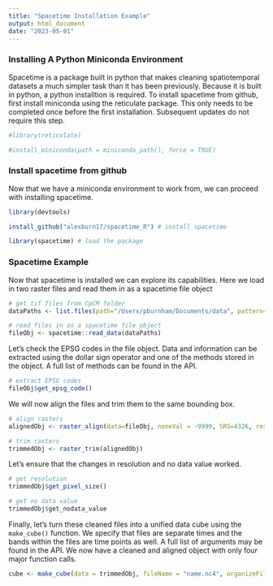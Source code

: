 ```yaml
---
title: "Spacetime Installation Example"
output: html_document
date: "2023-05-01"
---
```

### Installing A Python Miniconda Environment
Spacetime is a package built in python that makes cleaning spatiotemporal datasets a much simpler task than it has been previously. Because it is built in python, a python installtion is required. To install spacetime from github, first install miniconda using the reticulate package. This only needs to be completed once before the first installation. Subsequent updates do not require this step.
```r

#library(reticulate)

#install_miniconda(path = miniconda_path(), force = TRUE)

```


### Install spacetime from github
Now that we have a miniconda environment to work from, we can proceed with installing spacetime.
```r

library(devtools)

install_github("alexburn17/spacetime_R") # install spacetime

library(spacetime) # load the package

```

### Spacetime Example 
Now that spacetime is installed we can explore its capabilities. Here we load in two raster files and read them in as a spacetime file object 
```r

# get tif files from CpCM folder
dataPaths <- list.files(path="/Users/pburnham/Documents/data", pattern="*.tif", full.names=TRUE, recursive=FALSE)

# read files in as a spacetime file object
fileObj <- spacetime::read_data(dataPaths)

```


Let's check the EPSG codes in the file object. Data and information can be extracted using the dollar sign operator and one of the methods stored in the object. A full list of methods can be found in the API.
```r

# extract EPSG codes
fileObj$get_epsg_code()

```

We will now align the files and trim them to the same bounding box.
```r

# align rasters
alignedObj <- raster_align(data=fileObj, noneVal = -9999, SRS=4326, resolution = .008)  

# trim rasters
trimmedObj <- raster_trim(alignedObj)

```

Let's ensure that the changes in resolution and no data value worked.
```r

# get resolution
trimmedObj$get_pixel_size() 

# get no data value
trimmedObj$get_nodata_value 

```

Finally, let's turn these cleaned files into a unified data cube using the `make_cube()` function. We specify that files are separate times and the bands within the files are time points as well. A full list of arguments may be found in the API. We now have a cleaned and aligned object with only four major function calls.
```r

cube <- make_cube(data = trimmedObj, fileName = "name.nc4", organizeFiles = "filestotime", organizeBands = "bandstotime")

```

 

